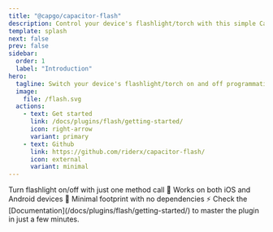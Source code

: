 ```yaml
---
title: "@capgo/capacitor-flash"
description: Control your device's flashlight/torch with this simple Capacitor plugin.
template: splash
next: false
prev: false
sidebar:
  order: 1
  label: "Introduction"
hero:
  tagline: Switch your device's flashlight/torch on and off programmatically with this lightweight Capacitor plugin.
  image:
    file: /flash.svg
  actions:
    - text: Get started
      link: /docs/plugins/flash/getting-started/
      icon: right-arrow
      variant: primary
    - text: Github
      link: https://github.com/riderx/capacitor-flash/
      icon: external
      variant: minimal
---
```



<CardGrid stagger>
  <Card title="Simple API" icon="rocket">
    Turn flashlight on/off with just one method call 🚀
  </Card>
  <Card title="Cross-platform" icon="device-mobile">
    Works on both iOS and Android devices 📱
  </Card>
  <Card title="Lightweight" icon="zap">
    Minimal footprint with no dependencies ⚡
  </Card>
  <Card title="Comprehensive Documentation" icon="open-book">
    Check the [Documentation](/docs/plugins/flash/getting-started/) to master the plugin in just a few minutes.
  </Card>
</CardGrid>
